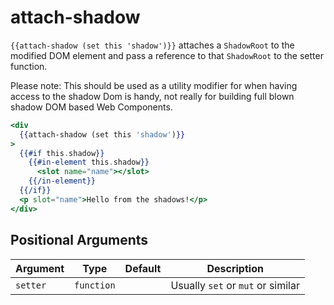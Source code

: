 # attach-shadow

`{{attach-shadow (set this 'shadow')}}` attaches a `ShadowRoot` to the modified DOM element
and pass a reference to that `ShadowRoot` to the setter function.


Please note: This should be used as a utility modifier for when having access
to the shadow Dom is handy, not really for building full blown shadow DOM
based Web Components.

```hbs preview-template
<div
  {{attach-shadow (set this 'shadow')}}
>
  {{#if this.shadow}}
    {{#in-element this.shadow}}
      <slot name="name"></slot>
    {{/in-element}}
  {{/if}}
  <p slot="name">Hello from the shadows!</p>
</div>
```

## Positional Arguments

| Argument | Type | Default | Description |
| --- | --- | --- | --- |
| `setter` | `function` |  | Usually `set` or `mut` or similar |
